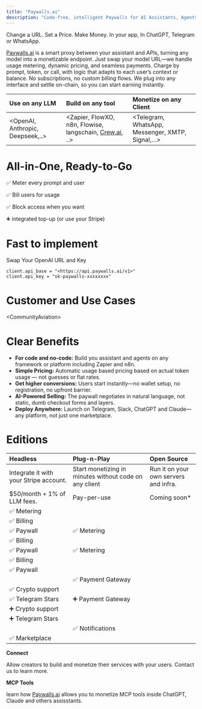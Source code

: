 ```yaml
---
title: "Paywalls.ai"
description: "Code-free, intelligent Paywalls for AI Assistants, Agents and MCP Tools."
---
```


Change a URL. Set a Price. Make Money. In your app, In ChatGPT, Telegram or WhatsApp.

[Paywalls.ai](http://Paywalls.ai) is a smart proxy between your assistant and APIs, turning any model into a monetizable endpoint. Just swap your model URL—we handle usage metering, dynamic pricing, and seamless payments. Charge by prompt, token, or call, with logic that adapts to each user’s context or balance. No subscriptions, no custom billing flows. We plug into any interface and settle on-chain, so you can start earning instantly.

| **Use on any LLM**                 | **Build on any tool**                                                       | **Monetize on any Client**                        |
| :--------------------------------- | :-------------------------------------------------------------------------- | :------------------------------------------------ |
| \<OpenAI, Anthropic, Deepseek,..\> | \<Zapier, FlowXO, n8n, Flowise, langschain, [Crew.ai](http://Crew.ai), ..\> | \<Telegram, WhatsApp, Messenger, XMTP, Signal,…\> |

# All-in-One, Ready-to-Go

✅ Meter every prompt and user

✅ Bill users for usage

✅ Block access when you want

➕ integrated top-up (or use your Stripe)

# Fast to implement

Swap Your OpenAI URL and Key

```
client.api_base = "<https://api.paywalls.ai/v1>"
client.api_key = "sk-paywalls-xxxxxxxx"
```

# Customer and Use Cases

\<CommunityAviation\>

# Clear Benefits

- **For code and no-code:** Build you assistant and agents on any framework or platform including Zapier and n8n.
- **Simple Pricing:** Automatic usage based pricing based on actual token usage — not guesses or flat rates.
- **Get higher conversions:** Users start instantly—no wallet setup, no registration, no upfront barrier.
- **AI-Powered Selling:** The paywall negotiates in natural language, not static, dumb checkout forms and layers.
- **Deploy Anywhere:** Launch on Telegram, Slack, ChatGPT and Claude—any platform, not just one marketplace.

# Editions

| **Headless**                           | **Plug-n-Play**                                        | **Open Source**                       |
| :------------------------------------- | :----------------------------------------------------- | :------------------------------------ |
| Integrate it with your Stripe account. | Start monetizing in minutes without code on any client | Run it on your own servers and infra. |
| \$50/month \+ 1% of LLM fees.          | Pay-per-use                                            | Coming soon\*                         |
| ✅ Metering                             |                                                        |                                       |
| ✅ Billing                              |                                                        |                                       |
| ✅ Paywall                              | ✅ Metering                                             |                                       |
| ✅ Billing                              |                                                        |                                       |
| ✅ Paywall                              | ✅ Metering                                             |                                       |
| ✅ Billing                              |                                                        |                                       |
| ✅ Paywall                              |                                                        |                                       |
|                                        | ✅ Payment Gateway                                      |                                       |
| ✅ Crypto support                       |                                                        |                                       |
| ✅ Telegram Stars                       | ➕ Payment Gateway                                      |                                       |
| ➕ Crypto support                       |                                                        |                                       |
| ➕ Telegram Stars                       |                                                        |                                       |
|                                        | ✅ Notifications                                        |                                       |
| ✅ Marketplace                          |                                                        |                                       |

**Connect**

Allow creators to build and monetize their services with your users. Contact us to learn more.

**MCP Tools**

learn how [Paywalls.ai](http://Paywalls.ai) allows you to monetize MCP tools inside ChatGPT, Claude and others assisstants.